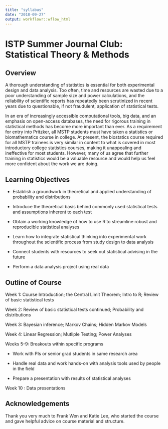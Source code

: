 ```yaml
---
title: "syllabus"
date: "2018-09-27"
output: workflowr::wflow_html
---
```


# ISTP Summer Journal Club: Statistical Theory & Methods

## Overview

A thorough understanding of statistics is essential for both experimental design and data analysis. Too often, time and resources are wasted due to a poor understanding of sample size and power calculations, and the reliability of scientific reports has repeatedly been scrutinized in recent years due to questionable, if not fraudulent, application of statistical tests.
 
In an era of increasingly accessible computational tools, big data, and an emphasis on open-access databases, the need for rigorous training in statistical methods has become more important than ever. As a requirement for entry into Pritzker, all MSTP students must have taken a statistics or biomathematics course in college. At present, the biostatics course required for all MSTP trainees is very similar in content to what is covered in most introductory college statistics courses, making it unappealing and ineffective for most students. However, many of us agree that further training in statistics would be a valuable resource and would help us feel more confident about the work we are doing.

## Learning Objectives

* Establish a groundwork in theoretical and applied understanding of probability and distributions

* Introduce the theoretical basis behind commonly used statistical tests and assumptions inherent to each test

* Obtain a working knowledge of how to use R to streamline robust and reproducible statistical analyses

* Learn how to integrate statistical thinking into experimental work throughout the scientific process from study design to data analysis

* Connect students with resources to seek out statistical advising in the future

* Perform a data analysis project using real data

## Outline of Course

Week 1: Course Introduction; the Central Limit Theorem; Intro to R; Review of basic statistical tests

Week 2: Review of basic statistical tests continued; Probability and distributions

Week 3: Bayesian inference; Markov Chains; Hidden Markov Models

Week 4: Linear Regression; Mutliple Testing; Power Analyses

Weeks 5-9: Breakouts within specific programs

* Work with PIs or senior grad students in same research area

* Handle real data and work hands-on with analysis tools used by people in the field

* Prepare a presentation with results of statistical analyses

Week 10 : Data presentations


## Acknowledgements

Thank you very much to Frank Wen and Katie Lee, who started the course and gave helpful advice on course material and structure.
